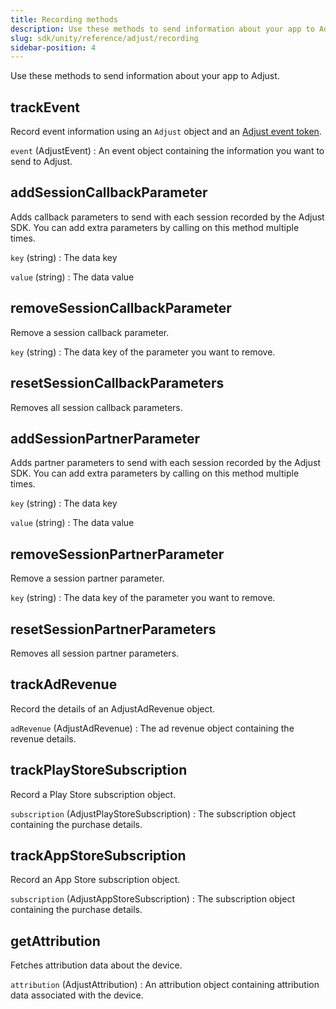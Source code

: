 ```yaml
---
title: Recording methods
description: Use these methods to send information about your app to Adjust.
slug: sdk/unity/reference/adjust/recording
sidebar-position: 4
---
```


Use these methods to send information about your app to Adjust.

<Function>

## trackEvent

Record event information using an `Adjust` object and an [Adjust event token](https://help.adjust.com/en/article/add-events#add-event).

<slot slot="signature">


<TrackEventSig />

</slot>

<slot slot="snippet">


<TrackEvent />

</slot>

<slot slot="parameters">

`event` (AdjustEvent)
: An event object containing the information you want to send to Adjust.

</slot>

</Function>

<Function>

## addSessionCallbackParameter

Adds callback parameters to send with each session recorded by the Adjust SDK. You can add extra parameters by calling on this method multiple times.

<slot slot="signature">


<AddSessionCallbackParameterSig />

</slot>

<slot slot="snippet">


<AddSessionCallbackParameter />

</slot>

<slot slot="parameters">

`key` (string)
: The data key

`value` (string)
: The data value

</slot>

</Function>

<Function>

## removeSessionCallbackParameter

Remove a session callback parameter.

<slot slot="signature">


<RemoveSessionCallbackParameterSig />

</slot>

<slot slot="snippet">


<RemoveSessionCallbackParameter />

</slot>

<slot slot="parameters">

`key` (string)
: The data key of the parameter you want to remove.

</slot>

</Function>

<Function>

## resetSessionCallbackParameters

Removes all session callback parameters.

<slot slot="signature">


<ResetSessionCallbackParametersSig />

</slot>

<slot slot="snippet">


<ResetSessionCallbackParameters />

</slot>

</Function>

<Function>

## addSessionPartnerParameter

Adds partner parameters to send with each session recorded by the Adjust SDK. You can add extra parameters by calling on this method multiple times.

<slot slot="signature">


<AddSessionPartnerParameterSig />

</slot>

<slot slot="snippet">


<AddSessionPartnerParameter />

</slot>

<slot slot="parameters">

`key` (string)
: The data key

`value` (string)
: The data value

</slot>

</Function>

<Function>

## removeSessionPartnerParameter

Remove a session partner parameter.

<slot slot="signature">


<RemoveSessionPartnerParameterSig />

</slot>

<slot slot="snippet">


<RemoveSessionPartnerParameter />

</slot>

<slot slot="parameters">

`key` (string)
: The data key of the parameter you want to remove.

</slot>

</Function>

<Function>

## resetSessionPartnerParameters

Removes all session partner parameters.

<slot slot="signature">


<ResetSessionPartnerParametersSig />

</slot>

<slot slot="snippet">


<ResetSessionPartnerParameters />

</slot>

</Function>

<Function>

## trackAdRevenue

Record the details of an AdjustAdRevenue object.

<slot slot="signature">


<TrackAdRevenueSig />

</slot>

<slot slot="snippet">


<TrackAdRevenue />

</slot>

<slot slot="parameters">

`adRevenue` (AdjustAdRevenue)
: The ad revenue object containing the revenue details.

</slot>

</Function>

<Function>

## trackPlayStoreSubscription

Record a Play Store subscription object.

<slot slot="signature">


<TrackPlayStoreSubscriptionSig />

</slot>

<slot slot="snippet">


<TrackPlayStoreSubscription />

</slot>

<slot slot="parameters">

`subscription` (AdjustPlayStoreSubscription)
: The subscription object containing the purchase details.

</slot>

</Function>

<Function>

## trackAppStoreSubscription

Record an App Store subscription object.

<slot slot="signature">


<TrackAppStoreSubscriptionSig />

</slot>

<slot slot="snippet">


<TrackAppStoreSubscription />

</slot>

<slot slot="parameters">

`subscription` (AdjustAppStoreSubscription)
: The subscription object containing the purchase details.

</slot>

</Function>

<Function>

## getAttribution

Fetches attribution data about the device.

<slot slot="signature">


<GetAttributionSig />

</slot>

<slot slot="snippet">


<GetAttribution />

</slot>

<slot slot="returns">

`attribution` (AdjustAttribution)
: An attribution object containing attribution data associated with the device.

</slot>

</Function>
